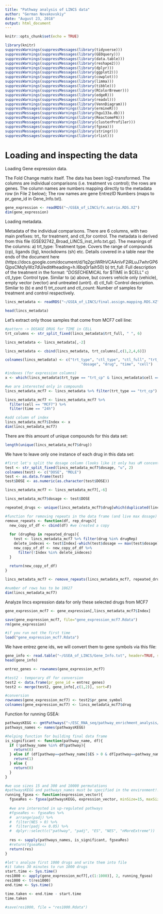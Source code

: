 ```yaml
---
title: "Pathway analysis of LINCS data"
author: "German Novakovskiy"
date: "August 23, 2018"
output: html_document
---
```


```r
knitr::opts_chunk$set(echo = TRUE)
```


```r
library(knitr)
suppressWarnings(suppressMessages(library(tidyverse)))
suppressWarnings(suppressMessages(library(GEOquery)))
suppressWarnings(suppressMessages(library(data.table)))
suppressWarnings(suppressMessages(library(reshape2)))
suppressWarnings(suppressMessages(library(dplyr)))
suppressWarnings(suppressMessages(library(ggplot2)))
suppressWarnings(suppressMessages(library(cowplot)))
suppressWarnings(suppressMessages(library(limma)))
suppressWarnings(suppressMessages(library(tibble)))
suppressWarnings(suppressMessages(library(RColorBrewer)))
suppressWarnings(suppressMessages(library(edgeR)))
suppressWarnings(suppressMessages(library(readxl)))
suppressWarnings(suppressMessages(library(VennDiagram)))
suppressMessages(suppressWarnings(library(ermineR)))
suppressMessages(suppressWarnings(library(hgu133a.db)))
suppressMessages(suppressWarnings(library(ReactomePA)))
suppressMessages(suppressWarnings(library(clusterProfiler)))
suppressMessages(suppressWarnings(library(fgsea)))
suppressMessages(suppressWarnings(library(stringr)))
suppressMessages(suppressWarnings(library(rlist)))
```

# Loading and inspecting the data

Loading Gene expression data.

The Fold Change matrix itself. The data has been log2-transformed. The columns are individual comparisons (i.e. treatment vs control); the rows are genes. The column names are numbers mapping directly to the metadata row (in File 2 below); The row names are gene EntrezID Numbers (maps to pr_gene_id in Gene_Info.txt). 

```r
gene_expression <- readRDS("~/GSEA_of_LINCS/fc.matrix.RDS.XZ")
dim(gene_expression)
```

Loading metadata.

Metadata of the individual comparisons. There are 6 columns, with two main prefixes: trt_ for treatment, and ctl_for control. The metadata is derived from this file (GSE92742_Broad_LINCS_inst_info.txt.gz). The meanings of the columns: a) trt_type: Treatment type. Covers the range of compounds (cp), ligands (lig), knockdowns (sh) etc. Details covered in a table near the ends of the document here
(https://docs.google.com/document/d/1q2gciWRhVCAAnlvF2iRLuJ7whrGP6QjpsCMq1yWz7dU/edit#heading=h.l6bq0r1aih50)
b) trt_full: Full description of the treatment in the format: "$DOSE
$CHEMICAL for $TIME in $CELL"
c) ctl_type: Control type. Similar to (a) above, but covers vehicle only
(vehicle), empty vector (vector) and untreated (untrt).
d) ctl_full: Control description. Similar to (b)
e and f) trt_count and ctl_count: Number of samples for treatment and
control respectively.
```r
lincs_metadata <- readRDS("~/GSEA_of_LINCS/final.assign.mapping.RDS.XZ")

head(lincs_metadata)
```

Let's extract only those samples that come from MCF7 cell line:
```r
#pattern -> DOSAGE DRUG for TIME in CELL
trt_columns <- str_split_fixed(lincs_metadata$trt_full, " ", 6)

lincs_metadata <- lincs_metadata[,-2]

lincs_metadata <- cbind(lincs_metadata, trt_columns[,c(1,2,4,6)])

colnames(lincs_metadata) <- c("trt_type", "ctl_type", "ctl_full", "trt_count", "ctl_count",
                                   "dosage", "drug", "time", "cell")

#indexes (for expression columns)
x <- which(lincs_metadata$trt_type == "trt_cp" & lincs_metadata$cell == "MCF7" & lincs_metadata$time == "24h")

#we are interested only in compounds
lincs_metadata_mcf7 <- lincs_metadata %>% filter(trt_type == "trt_cp")

lincs_metadata_mcf7 <- lincs_metadata_mcf7 %>%
  filter(cell == "MCF7") %>%
  filter(time == "24h")

#add column of index
lincs_metadata_mcf7$Index <- x
dim(lincs_metadata_mcf7)
```

There are this amount of unique compounds for this data set:
```r
length(unique(lincs_metadata_mcf7$drug))
```

We have to leave only one instance of each drug in this data set:
```r
#first let's split the dosage column (looks like it only has uM concentrations)
test <- str_split_fixed(lincs_metadata_mcf7$dosage, "u", 2)
colnames(test) <- c("DOSE", "MOLE")
test <- as.data.frame(test)
test$DOSE <- as.numeric(as.character(test$DOSE))

lincs_metadata_mcf7 <- lincs_metadata_mcf7[,-6]

lincs_metadata_mcf7$dosage <- test$DOSE

repeated_drugs <- unique(lincs_metadata_mcf7$drug[which(duplicated(lincs_metadata_mcf7$drug))])

#function for removing repeats in the data frame (and live max dosage)
remove_repeats <- function(df, rep_drugs){
  new_copy_of_df <- cbind(df) #we created a copy
  
  for (drugRep in repeated_drugs){
    test <- lincs_metadata_mcf7 %>% filter(drug %in% drugRep)
    delete_indeces <- test$Index[-which(test$dosage == max(test$dosage))]
    new_copy_of_df <- new_copy_of_df %>%
      filter(!Index %in% delete_indeces)
  }
  
  return(new_copy_of_df)
}

lincs_metadata_mcf7 <- remove_repeats(lincs_metadata_mcf7, repeated_drugs)

#number of rows has to be 10627
dim(lincs_metadata_mcf7)
```

Analyze lincs expression data for only these selected drugs from MCF7
```r
gene_expression_mcf7 <- gene_expression[,lincs_metadata_mcf7$Index]

save(gene_expression_mcf7, file="gene_expression_mcf7.Rdata")
rm(gene_expression)
```
```r
#if you run not the first time
load("gene_expression_mcf7.Rdata")
```


We have entrez gene ids, we will convert them to gene symbols via this file:
```r
gene_info <- read.table("~/GSEA_of_LINCS/Gene_Info.txt", header=TRUE, sep="\t", quote = "")
head(gene_info)
```
```r
entrez_genes <- rownames(gene_expression_mcf7)

#test2 - temporary df for conversion
test2 <- data.frame(pr_gene_id = entrez_genes)
test2 <- merge(test2, gene_info[,c(1,2)], sort=F)

#conversion
rownames(gene_expression_mcf7) <- test2$pr_gene_symbol
colnames(gene_expression_mcf7) <- lincs_metadata_mcf7$drug
```

Function for running GSEA:
```r
pathwaysKEGG <- gmtPathways("~/ESC_RNA_seq/pathway_enrichment_analysis/KeggPathways.gmt")
pathways_names <- names(pathwaysKEGG)

#helping function for building final data frame
is_significant <- function(pathway_name, df){
  if (!pathway_name %in% df$pathway){
    return(0)
  } else if (df[pathway==pathway_name]$ES > 0 & df[pathway==pathway_name]$padj <= 0.05){
    return(1)
  } else {
    return(0)
  }
}

#we use sizes 15 and 300 and 10000 permutations
#pathwaysKEGG and pathways_names must be specified in the environment!!!
running_fgsea <- function(expression_vector){
  fgseaRes <- fgsea(pathwaysKEGG, expression_vector, minSize=15, maxSize=300, nperm=10000)
  
  #we are interested in up-regulated pathways
  #fgseaRes <- fgseaRes %>% 
  #  arrange(padj) %>% 
  #  filter(NES > 0) %>% 
  #  filter(padj <= 0.05) %>% 
  #  dplyr::select(c("pathway", "padj", "ES", "NES", "nMoreExtreme"))
  
  res <- sapply(pathways_names, is_significant, fgseaRes)
  #return(fgseaRes)
  return(res)
}
```

```r
#let's analyze first 1000 drugs and write them into file
#it takes 30 minutes to run 1000 drugs
start.time <- Sys.time()
res1000 <- apply(gene_expression_mcf7[,c(1:1000)], 2, running_fgsea)
res1000 <- t(res1000)
end.time <- Sys.time()

time.taken <- end.time - start.time
time.taken

#save(res1000, file = "res1000.Rdata")
```

